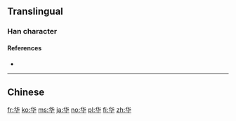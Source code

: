 {{also|華}}

==Translingual==

===Han character===
{{Han char|rn=24|rad=十|as=04|sn=6|four=|canj=OPJ|ids=⿱化十}}

====References====
* {{Han ref|kx=0156.221|hdz=10060.170|uh=534E}}

----

==Chinese==
{{zh-see|華}}

[[fr:华]]
[[ko:华]]
[[ms:华]]
[[ja:华]]
[[no:华]]
[[pl:华]]
[[fi:华]]
[[zh:华]]